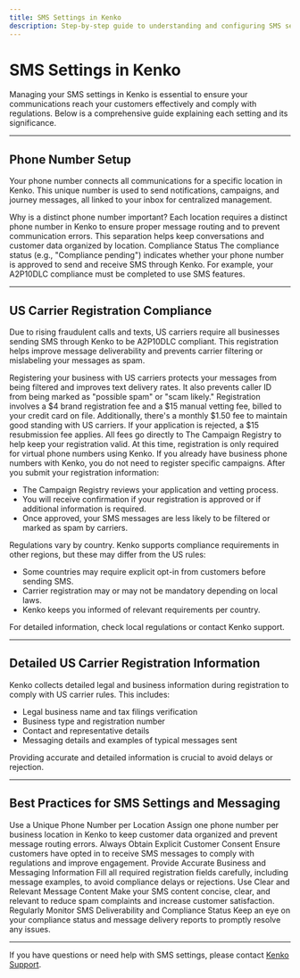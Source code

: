 ```yaml
---
title: SMS Settings in Kenko
description: Step-by-step guide to understanding and configuring SMS settings in Kenko, including phone number setup and US carrier registration compliance.
---
```



# SMS Settings in Kenko

Managing your SMS settings in Kenko is essential to ensure your communications reach your customers effectively and comply with regulations. Below is a comprehensive guide explaining each setting and its significance.

---

## Phone Number Setup

Your phone number connects all communications for a specific location in Kenko. This unique number is used to send notifications, campaigns, and journey messages, all linked to your inbox for centralized management.

<Accordion type="single" collapsible>
  <AccordionItem value="distinct-number">
    <AccordionTrigger>Why is a distinct phone number important?</AccordionTrigger>
    <AccordionContent>
      Each location requires a distinct phone number in Kenko to ensure proper message routing and to prevent communication errors. This separation helps keep conversations and customer data organized by location.
    </AccordionContent>
  </AccordionItem>

  <AccordionItem value="compliance-status">
    <AccordionTrigger>Compliance Status</AccordionTrigger>
    <AccordionContent>
      The compliance status (e.g., "Compliance pending") indicates whether your phone number is approved to send and receive SMS through Kenko. For example, your A2P10DLC compliance must be completed to use SMS features.
    </AccordionContent>
  </AccordionItem>
</Accordion>

---

## US Carrier Registration Compliance

Due to rising fraudulent calls and texts, US carriers require all businesses sending SMS through Kenko to be A2P10DLC compliant. This registration helps improve message deliverability and prevents carrier filtering or mislabeling your messages as spam.

<Steps>
  <Step number={1} title="Overview">
    Registering your business with US carriers protects your messages from being filtered and improves text delivery rates. It also prevents caller ID from being marked as "possible spam" or "scam likely."
  </Step>

  <Step number={2} title="Fees and Process">
    Registration involves a $4 brand registration fee and a $15 manual vetting fee, billed to your credit card on file. Additionally, there's a monthly $1.50 fee to maintain good standing with US carriers.
  </Step>

  <Step number={3} title="Rejection and Resubmission">
    If your application is rejected, a $15 resubmission fee applies. All fees go directly to The Campaign Registry to help keep your registration valid.
  </Step>

  <Step number={4} title="Exceptions">
    At this time, registration is only required for virtual phone numbers using Kenko. If you already have business phone numbers with Kenko, you do not need to register specific campaigns.
  </Step>

  <Step number={5} title="What Happens After Submission?">
    After you submit your registration information:
    <ul>
      <li>The Campaign Registry reviews your application and vetting process.</li>
      <li>You will receive confirmation if your registration is approved or if additional information is required.</li>
      <li>Once approved, your SMS messages are less likely to be filtered or marked as spam by carriers.</li>
    </ul>
  </Step>

  <Step number={6} title="SMS Regulations in Other Countries">
    Regulations vary by country. Kenko supports compliance requirements in other regions, but these may differ from the US rules:
    <ul>
      <li>Some countries may require explicit opt-in from customers before sending SMS.</li>
      <li>Carrier registration may or may not be mandatory depending on local laws.</li>
      <li>Kenko keeps you informed of relevant requirements per country.</li>
    </ul>
    For detailed information, check local regulations or contact Kenko support.
  </Step>
</Steps>

---

## Detailed US Carrier Registration Information

Kenko collects detailed legal and business information during registration to comply with US carrier rules. This includes:

- Legal business name and tax filings verification
- Business type and registration number
- Contact and representative details
- Messaging details and examples of typical messages sent

Providing accurate and detailed information is crucial to avoid delays or rejection.

---

## Best Practices for SMS Settings and Messaging

<Accordion type="single" collapsible>
  <AccordionItem value="phone-number">
    <AccordionTrigger>Use a Unique Phone Number per Location</AccordionTrigger>
    <AccordionContent>
      Assign one phone number per business location in Kenko to keep customer data organized and prevent message routing errors.
    </AccordionContent>
  </AccordionItem>

  <AccordionItem value="opt-in">
    <AccordionTrigger>Always Obtain Explicit Customer Consent</AccordionTrigger>
    <AccordionContent>
      Ensure customers have opted in to receive SMS messages to comply with regulations and improve engagement.
    </AccordionContent>
  </AccordionItem>

  <AccordionItem value="accurate-info">
    <AccordionTrigger>Provide Accurate Business and Messaging Information</AccordionTrigger>
    <AccordionContent>
      Fill all required registration fields carefully, including message examples, to avoid compliance delays or rejections.
    </AccordionContent>
  </AccordionItem>

  <AccordionItem value="message-content">
    <AccordionTrigger>Use Clear and Relevant Message Content</AccordionTrigger>
    <AccordionContent>
      Make your SMS content concise, clear, and relevant to reduce spam complaints and increase customer satisfaction.
    </AccordionContent>
  </AccordionItem>

  <AccordionItem value="monitoring">
    <AccordionTrigger>Regularly Monitor SMS Deliverability and Compliance Status</AccordionTrigger>
    <AccordionContent>
      Keep an eye on your compliance status and message delivery reports to promptly resolve any issues.
    </AccordionContent>
  </AccordionItem>
</Accordion>

---

If you have questions or need help with SMS settings, please contact [Kenko Support](mailto:support@gokenko.com).


